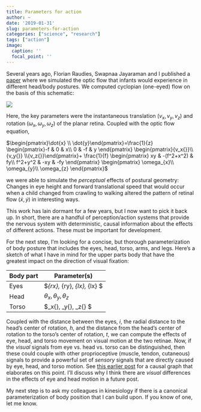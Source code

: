 ```yaml
---
title: Parameters for action
author: ~
date: '2019-01-31'
slug: parameters-for-action
categories: ["science", "research"]
tags: ["action"]
image:
  caption: ''
  focal_point: ''
---
```


Several years ago, Florian Raudies, Swapnaa Jayaraman and I published a [paper](http://doi.org/10.1109/DEVLRN.2015.7345450) where we simulated the optic flow that infants would experience in different head/body postures.
We computed cyclopian (one-eyed) flow on the basis of this schematic:

<img src="https://raw.githubusercontent.com/gilmore-lab/temple-2017-02-27/master/img/computing-flow.jpg"/>

Here, the key parameters were the instantaneous translation $(v_x{}, v_y{}, v_z{})$ and rotation $(\omega_{x}, \omega_y{}, \omega_z{})$ of the planar retina.
Coupled with the optic flow equation,

$\begin{pmatrix}\dot{x} \\ \dot{y}\end{pmatrix}=\frac{1}{z} \begin{pmatrix}-f & 0 & x\\ 0 & -f & y \end{pmatrix} \begin{pmatrix}{v_x{}}\\ {v_y{}} \\{v_z{}}\end{pmatrix}+ \frac{1}{f} \begin{pmatrix} xy & -(f^2+x^2) & fy\\ f^2+y^2 & -xy & -fy \end{pmatrix} \begin{pmatrix} \omega_{x}\\ \omega_{y}\\ \omega_{z} \end{pmatrix}$

we were able to simulate the *perceptual* effects of postural geometry: Changes in eye height and forward translational speed that would occur when a child changed from crawling to walking altered the pattern of retinal flow $(\dot{x}, \dot{y})$ in interesting ways.

This work has lain dormant for a few years, but I now want to pick it back up.
In short, there are a handful of perception/action systems that provide the nervous system with deterministic, causal information about the effects of different actions.
These must be important for development.

For the next step, I'm looking for a concise, but thorough parameterization of body posture that includes the eyes, head, torso, arms, and legs.
Here's a sketch of what I have in mind for the upper parts body that have the greatest impact on the direction of visual fixation:

| Body part | Parameter(s) |
|-----------|--------------|
| Eyes      | $\omega_{rx}, \omega_{ry}, \omega_{lx}, \omega_{lx} $|
| Head      | $\theta_x{}, \theta_y{}, \theta_z{}$ |
| Torso     | $\alpha_x{}, \alpha_y{}, \alpha_z{} $ |

Coupled with the distance between the eyes, $i$, the radial distance to the head's center of rotation, $h$, and the distance from the head's center of rotation to the torso's center of rotation, $t$, we can compute the effects of eye, head, and torso movement on visual motion at the two retinae.
Now, if the *visual* signals from eye vs. head vs. torso can be distinguished, then these could couple with other proprioceptive (muscle, tendon, cutaneous) signals to provide a powerful set of *sensory* signals that are directly caused by eye, head, and torso motion.
See [this earlier post](../the-webs-we-weave/) for a causal graph that elaborates on this point.
I'll discuss why I think there are *visual* differences in the effects of eye and head motion in a future post.

My next step is to ask my colleagues in kinesiology if there is a canonical parameterization of body position that I can build upon.
If you know of one, let me know.

